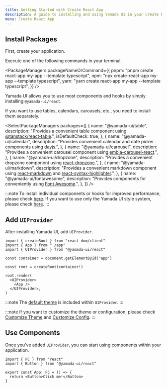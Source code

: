 ```yaml
---
title: Getting Started with Create React App
description: A guide to installing and using Yamada UI in your Create React App project.
menu: Create React App
---
```


## Install Packages

First, create your application.

Execute one of the following commands in your terminal.

<PackageManagers
  packageNameOrCommand={{
    pnpm: "pnpm create react-app my-app --template typescript",
    npm: "npx create-react-app my-app --template typescript",
    yarn: "yarn create react-app my-app --template typescript",
  }}
/>

Yamada UI allows you to use most components and hooks by simply installing `@yamada-ui/react`.

<PackageManagers packageNameOrCommand="@yamada-ui/react" />

If you want to use tables, calendars, carousels, etc., you need to install them separately.

<SelectPackageManagers
  packages={[
    {
      name: "@yamada-ui/table",
      description:
        "Provides a convenient table component using [@tanstack/react-table](https://tanstack.com/table/v8).",
      isDefaultCheck: true,
    },
    {
      name: "@yamada-ui/calendar",
      description:
        "Provides convenient calendar and date picker components using [dayjs](https://day.js.org/).",
    },
    {
      name: "@yamada-ui/carousel",
      description:
        "Provides a convenient carousel component using [embla-carousel-react](https://www.embla-carousel.com/).",
    },
    {
      name: "@yamada-ui/dropzone",
      description:
        "Provides a convenient dropzone component using [react-dropzone](https://react-dropzone.js.org/).",
    },
    {
      name: "@yamada-ui/markdown",
      description:
        "Provides a convenient markdown component using [react-markdown](https://remarkjs.github.io/react-markdown/) and [react-syntax-highlighter](https://react-syntax-highlighter.github.io/react-syntax-highlighter/demo/).",
    },
    {
      name: "@yamada-ui/fontawesome",
      description:
        "Provides components for conveniently using [Font Awesome](https://fontawesome.com/).",
    },
  ]}
/>

:::note
To install individual components or hooks for improved performance, please check [here](/getting-started/installation/individually).
If you want to use only the Yamada UI style system, please check [here](/getting-started/installation/minimal).
:::

## Add `UIProvider`

After installing Yamada UI, add `UIProvider`.

```tsx live=false title=index.tsx highlight={10,12}
import { createRoot } from "react-dom/client"
import { App } from "./app"
import { UIProvider } from "@yamada-ui/react"

const container = document.getElementById("app")

const root = createRoot(container!)

root.render(
  <UIProvider>
    <App />
  </UIProvider>,
)
```

:::note
The [default theme](/styled-system/theming/default-theme) is included within `UIProvider`.
:::

:::note
If you want to customize the theme or configuration, please check [Customize Theme](/styled-system/theming/customize-theme) and [Customize Config](/styled-system/configure/customize-config).
:::

## Use Components

Once you've added `UIProvider`, you can start using components within your application.

```tsx live=false title=app.tsx
import { FC } from "react"
import { Button } from "@yamada-ui/react"

export const App: FC = () => {
  return <Button>Click me!</Button>
}
```
